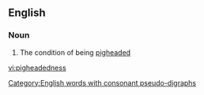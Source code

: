 ==English==

===Noun===
{{en-noun|-}}

# The condition of being [[pigheaded]]
[[Category:English words with consonant pseudo-digraphs]]
[[vi:pigheadedness]]
